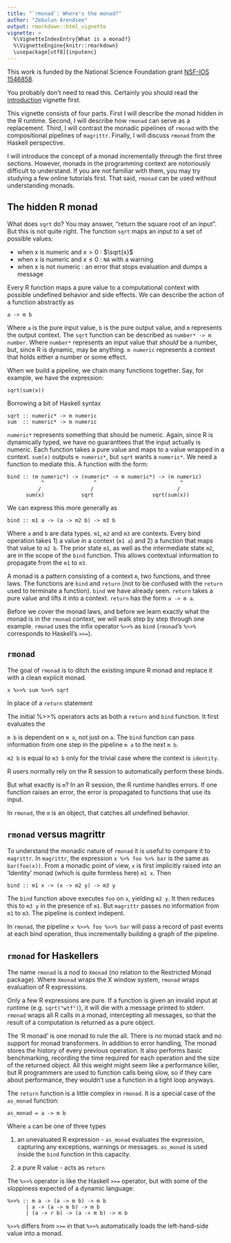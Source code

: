 ```yaml
---
title: "`rmonad`: Where's the monad?"
author: "Zebulun Arendsee"
output: rmarkdown::html_vignette
vignette: >
  %\VignetteIndexEntry{What is a monad?}
  %\VignetteEngine{knitr::rmarkdown}
  \usepackage[utf8]{inputenc}
---
```


This work is funded by the National Science Foundation grant [NSF-IOS
1546858](https://www.nsf.gov/awardsearch/showAward?AWD_ID=1546858).

You probably don't need to read this. Certainly you should read the
[introduction](https://cran.r-project.org/web/packages/rmonad/vignettes/introduction.html)
vignette first.

This vignette consists of four parts. First I will describe the monad
hidden in the R runtime. Second, I will describe how `rmonad` can serve as a
replacement. Third, I will contrast the monadic pipelines of `rmonad` with the
compositional pipelines of `magrittr`. Finally, I will discuss `rmonad` from the
Haskell perspective.

I will introduce the concept of a monad incrementally through the first three
sections. However, monads in the programming context are notoriously difficult
to understand. If you are not familiar with them, you may try studying a few
online tutorials first. That said, `rmonad` can be used without understanding
monads.

## The hidden R monad

What does `sqrt` do? You may answer, "return the square root of an input". But
this is not quite right. The function `sqrt` maps an input to a set of possible
values:

 * when x is numeric and $x > 0$ : $\sqrt{x}$ 
 * when x is numeric and $x \le 0$ : `NA` with a warning
 * when x is not numeric : an error that stops evaluation and dumps a message

Every R function maps a pure value to a computational context with possible
undefined behavior and side effects. We can describe the action of a function
abstractly as

```
a -> m b
```

Where `a` is the pure input value, `b` is the pure output value, and `m`
represents the output context. The `sqrt` function can be described as `number*
-> m number`. Where `number*` represents an input value that *should* be a
number, but, since R is dynamic, may be anything. `m numeric` represents a
context that holds either a number or some effect.

When we build a pipeline, we chain many functions together. Say, for example,
we have the expression:

```
sqrt(sum(x))
```

Borrowing a bit of Haskell syntax

```
sqrt :: numeric* -> m numeric
sum  :: numeric* -> m numeric
```

`numeric*` represents something that should be numeric. Again, since R is
dynamically typed, we have no guaranttees that the input actually is numeric.
Each function takes a pure value and maps to a value wrapped in a context.
`sum(x)` outputs `m numeric*`, but `sqrt` wants a `numeric*`. We need a
function to mediate this. A function with the form:

```
bind :: (m numeric*) -> (numeric* -> m numeric*) -> (m numeric) 
           ^                ^                           ^
          /                /                           /
      sum(x)            sqrt                   sqrt(sum(x))
```

We can express this more generally as

```
bind :: m1 a -> (a -> m2 b) -> m3 b
```

Where `a` and `b` are data types. `m1`, `m2` and `m3` are contexts. Every bind
operation takes 1) a value in a context (`m1 a`) and 2) a function that maps
that value to `m2 b`. The prior state `m1`, as well as the intermediate state
`m2`, are in the scope of the `bind` function. This allows contextual
information to propagate from the `m1` to `m3`.

A monad is a pattern consisting of a context `m`, two functions, and three
laws. The functions are `bind` and `return` (not to be confused with the
`return` used to terminate a function). `bind` we have already seen. `return`
takes a pure value and lifts it into a context. `return` has the form `a -> m
a`.

Before we cover the monad laws, and before we learn exactly what the monad is
in the `rmonad` context, we will walk step by step through one example. `rmonad`
uses the infix operator `%>>%` as `bind` (`rmonad`'s `%>>%` corresponds to
Haskell's `>>=`).



## `rmonad`

The goal of `rmonad` is to ditch the existing impure R monad and replace it
with a clean explicit monad.

```
x %>>% sum %>>% sqrt
```

In place of a `return` statement 


The initial %>>% operators acts as both a `return` and `bind` function. It first evaluates the  

`m b` is dependent on `m a`, not just on `a`. The `bind` function can pass
information from one step in the pipeline `m a` to the next `m b`.

`m2 b` is equal to `m3 b` only for the trivial case where the context is
`identity`.  

R users normally rely on the R session to automatically perform these binds. 

But what exactly is `m`? In an R session, the R runtime handles errors. If one
function raises an error, the error is propagated to functions that use its
input.

In `rmonad`, the `m` is an object, that catches all undefined behavior.



## `rmonad` versus magrittr

To understand the monadic nature of `rmonad` it is useful to compare it to
`magrittr`. In `magrittr`, the expression `x %>% foo %>% bar` is the same as
`bar(foo(x))`. From a monadic point of view, `x` is first implicitly raised
into an 'Identity' monad (which is quite formless here) `m1 x`. Then

```
bind :: m1 x -> (x -> m2 y) -> m3 y
```

The `bind` function above executes `foo` on `x`, yielding `m2 y`. It then
reduces this to `m3 y` in the presence of `m1`. But `magrittr` passes no
information from `m1` to `m3`. The pipeline is context indepent. 

In `rmonad`, the pipeline `x %>>% foo %>>% bar` will pass a record of past
events at each bind operation, thus incrementally building a graph of the
pipeline.

## `rmonad` for Haskellers 

The name `rmonad` is a nod to `Xmonad` (no relation to the Restricted Monad
package). Where `Xmonad` wraps the X window system, `rmonad` wraps evaluation
of R expressions. 

Only a few R expressions are pure. If a function is given an invalid input at
runtime (e.g. `sqrt("wtf")`), it will die with a message printed to stderr.
`rmonad` wraps all R calls in a monad, intercepting all messages, so that the
result of a computation is returned as a pure object.

The 'R monad' is one monad to rule the all. There is no monad stack and no
support for monad transformers. In addition to error handling, The monad stores
the history of every previous operation. It also performs basic benchmarking,
recording the time required for each operation and the size of the returned
object. All this weight might seem like a performance killer, but R programmers
are used to function calls being slow, so if they care about performance, they
wouldn't use a function in a tight loop anyways.

The `return` function is a little complex in `rmonad`. It is a special case of
the `as_monad` function:

```
as_monad = a -> m b
```

Where `a` can be one of three types

 1. an unevaluated R expression - `as_monad` evaluates the expression,
    capturing any exceptions, warnings or messages. `as_monad` is used inside
    the `bind` function in this capacity.

 2. a pure R value - acts as `return`


The `%>>%` operator is like the Haskell `>>=` operator, but with some of the
sloppiness expected of a dynamic language:

```
%>>% :: m a -> (a -> m b) -> m b
      | a -> (a -> m b) -> m b
      | (a -> r b) -> (a -> m b) -> m b
```

`%>>%` differs from `>>=` in that `%>>%` automatically loads the left-hand-side
value into a monad.
